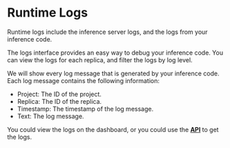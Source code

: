# Runtime Logs

Runtime logs include the inference server logs, and the logs from your inference code.

The logs interface provides an easy way to debug your inference code. You can view the logs for each replica, and filter the logs by log level.

We will show every log message that is generated by your inference code. Each log message contains the following information:

- Project: The ID of the project.
- Replica: The ID of the replica.
- Timestamp: The timestamp of the log message.
- Text: The log message.

You could view the logs on the dashboard, or you could use the [**API**](../api-reference) to get the logs.